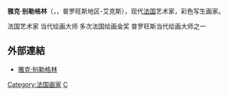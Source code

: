 {{Infobox Artist
| subject_name    = 雅克·别勒格林
| birthname       = <small>''Jacques Pellegrin''</small>
| image_name      = Jacques Pellegrin.jpg
| imagesize       = 300px
| image_caption   = 雅克·别勒格林，2008 年
| english_name    =
| other_name      =
| name            =
| sex             = 男
| date_of_birth   = 1944年6月17日
| place_of_birth = {{FRA}}[[普羅旺斯地區艾克斯|普羅旺斯地區艾克斯]]
| nationality = {{FRA}}
| field = [[绘画|绘画]]
|}}

'''雅克·别勒格林'''（{{lang|fr|Jacques Pellegrin}}，{{bd|1944年|6月17日|catIdx=P}}，普罗旺斯地区-艾克斯），现代[[法国|法国]]艺术家，彩色写生画家。

法国艺术家
当代绘画大师
多次法国绘画金奖
普罗旺斯当代绘画大师之一

== 外部連結 ==
*[http://www.myspace.com/jacquespellegrin 雅克·别勒格林]

{{France-artist-stub}}

[[Category:法国画家|Category:法国画家]]
[[Category:1944年出生|C]]